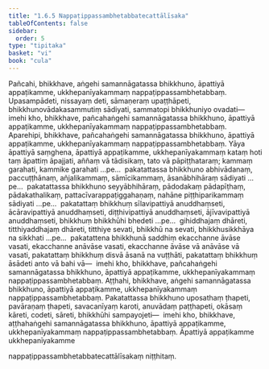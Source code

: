 ```yaml
---
title: "1.6.5 Nappaṭippassambhetabbatecattālīsaka"
tableOfContents: false
sidebar:
  order: 5
type: "tipitaka"
basket: "vi"
book: "cula"
---
```



<DynamicBreadcrumb />

<Division number="62" book="cula" bookNo="4" page="65">

<Paragraph number="283" book="cula">
Pañcahi, bhikkhave, aṅgehi samannāgatassa bhikkhuno, āpattiyā appaṭikamme, ukkhepanīyakammaṃ nappaṭippassambhetabbaṃ. Upasampādeti, nissayaṃ deti, sāmaṇeraṃ upaṭṭhāpeti, bhikkhunovādakasammutiṃ sādiyati, sammatopi bhikkhuniyo ovadati—  imehi kho, bhikkhave, pañcahaṅgehi samannāgatassa bhikkhuno, āpattiyā appaṭikamme, ukkhepanīyakammaṃ nappaṭippassambhetabbaṃ.
</Paragraph>

<Paragraph number="284" book="cula">
Aparehipi, bhikkhave, pañcahaṅgehi samannāgatassa bhikkhuno, āpattiyā appaṭikamme, ukkhepanīyakammaṃ nappaṭippassambhetabbaṃ. Yāya āpattiyā saṃghena, āpattiyā appaṭikamme, ukkhepanīyakammaṃ kataṃ hoti taṃ āpattiṃ āpajjati, aññaṃ vā tādisikaṃ, tato vā pāpiṭṭhataraṃ; kammaṃ garahati, kammike garahati …pe…  pakatattassa bhikkhuno abhivādanaṃ, paccuṭṭhānaṃ, añjalikammaṃ, sāmīcikammaṃ, āsanābhihāraṃ sādiyati …pe…  pakatattassa bhikkhuno seyyābhihāraṃ, pādodakaṃ pādapīṭhaṃ, pādakathalikaṃ, pattacīvarappaṭiggahaṇaṃ, nahāne piṭṭhiparikammaṃ sādiyati …pe…  pakatattaṃ bhikkhuṃ sīlavipattiyā anuddhaṃseti, ācāravipattiyā anuddhaṃseti, diṭṭhivipattiyā anuddhaṃseti, ājīvavipattiyā anuddhaṃseti, bhikkhuṃ bhikkhūhi bhedeti …pe…  gihiddhajaṃ dhāreti, titthiyaddhajaṃ dhāreti, titthiye sevati, bhikkhū na sevati, bhikkhusikkhāya na sikkhati …pe…  pakatattena bhikkhunā saddhiṃ ekacchanne āvāse vasati, ekacchanne anāvāse vasati, ekacchanne āvāse vā anāvāse vā vasati, pakatattaṃ bhikkhuṃ disvā āsanā na vuṭṭhāti, pakatattaṃ bhikkhuṃ āsādeti anto vā bahi vā—  imehi kho, bhikkhave, pañcahaṅgehi samannāgatassa bhikkhuno, āpattiyā appaṭikamme, ukkhepanīyakammaṃ nappaṭippassambhetabbaṃ.
</Paragraph>

<Paragraph number="285" book="cula">
Aṭṭhahi, bhikkhave, aṅgehi samannāgatassa bhikkhuno, āpattiyā appaṭikamme, ukkhepanīyakammaṃ nappaṭippassambhetabbaṃ. Pakatattassa bhikkhuno uposathaṃ ṭhapeti, pavāraṇaṃ ṭhapeti, savacanīyaṃ karoti, anuvādaṃ paṭṭhapeti, okāsaṃ kāreti, codeti, sāreti, bhikkhūhi sampayojeti—  imehi kho, bhikkhave, aṭṭhahaṅgehi samannāgatassa bhikkhuno, āpattiyā appaṭikamme, ukkhepanīyakammaṃ nappaṭippassambhetabbaṃ.

</Paragraph>
</Division>

<Paragraph number="286" book="cula">
Āpattiyā appaṭikamme ukkhepanīyakamme

  
nappaṭippassambhetabbatecattālīsakaṃ niṭṭhitaṃ.
</Paragraph>